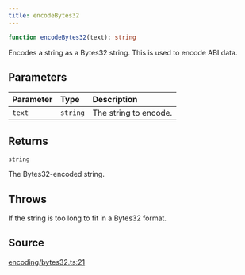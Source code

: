 ```yaml
---
title: encodeBytes32
---
```


```ts
function encodeBytes32(text): string
```

Encodes a string as a Bytes32 string. This is used to encode ABI data.

## Parameters

| Parameter | Type | Description |
| :------ | :------ | :------ |
| `text` | `string` | The string to encode. |

## Returns

`string`

The Bytes32-encoded string.

## Throws

If the string is too long to fit in a Bytes32 format.

## Source

[encoding/bytes32.ts:21](https://github.com/dominant-strategies/quais-6.js/blob/755bfc2a1f4b5e928682c06a8fa45128a878e1f4/src/encoding/bytes32.ts#L21)
